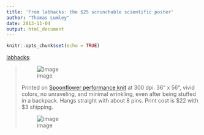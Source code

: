 ```yaml
---
title: 'From labhacks: the $25 scrunchable scientific poster'
author: "Thomas Lumley"
date: 2013-11-04
output: html_document
---
```


```r
knitr::opts_chunk$set(echo = TRUE)
```
 [labhacks](http://labhacks.tumblr.com/post/62420107780/the-25-scrunchable-scientific-poster):

> ![image](http://media.tumblr.com/247357571238f63e85d5d48c5636b7e0/tumblr_inline_mtsgdeFxBE1rk6chf.jpg)
> 
> Printed on [Spoonflower performance knit](http://www.spoonflower.com/performance) at 300 dpi. 36” x 56”, vivid colors, no unraveling, and minimal wrinkling, even after being stuffed in a backpack. Hangs straight with about 8 pins. Print cost is $22 with $3 shipping.
> 
> ![image](http://media.tumblr.com/7fb4e3b1a7133dcee64254d1dbc0320b/tumblr_inline_mtsgzkXrSp1rk6chf.jpg)